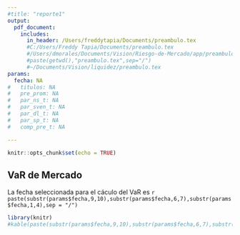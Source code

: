 ```yaml
---
#title: "reporte1"
output: 
  pdf_document:
    includes:
      in_header: /Users/freddytapia/Documents/preambulo.tex
      #C:/Users/Freddy Tapia/Documents/preambulo.tex
      #/Users/dmorales/Documents/Vision/Riesgo-de-Mercado/app/preambulo.tex
      #paste(getwd(),"preambulo.tex",sep="/") 
      #~/Documents/Vision/liquidez/preambulo.tex
params:
  fecha: NA
#   titulos: NA
#   pre_prom: NA
#   par_ns_t: NA
#   par_sven_t: NA
#   par_dl_t: NA
#   par_sp_t: NA
#   comp_pre_t: NA

---
```


```r
knitr::opts_chunk$set(echo = TRUE)
```

## VaR de Mercado

La fecha seleccionada para el cáculo del VaR es `r paste(substr(params$fecha,9,10),substr(params$fecha,6,7),substr(params$fecha,1,4),sep = "/")`

```r
library(knitr)
#kable(paste(substr(params$fecha,9,10),substr(params$fecha,6,7),substr(params$fecha,1,4),sep = "/"),align="c")
```


